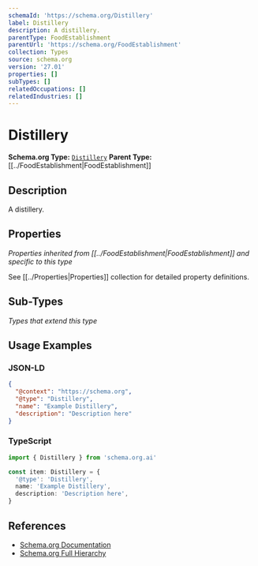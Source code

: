 ```yaml
---
schemaId: 'https://schema.org/Distillery'
label: Distillery
description: A distillery.
parentType: FoodEstablishment
parentUrl: 'https://schema.org/FoodEstablishment'
collection: Types
source: schema.org
version: '27.01'
properties: []
subTypes: []
relatedOccupations: []
relatedIndustries: []
---
```

# Distillery

**Schema.org Type:** [`Distillery`](https://schema.org/Distillery)
**Parent Type:** [[../FoodEstablishment|FoodEstablishment]]

## Description

A distillery.

## Properties

*Properties inherited from [[../FoodEstablishment|FoodEstablishment]] and specific to this type*

See [[../Properties|Properties]] collection for detailed property definitions.

## Sub-Types

*Types that extend this type*

## Usage Examples

### JSON-LD

```json
{
  "@context": "https://schema.org",
  "@type": "Distillery",
  "name": "Example Distillery",
  "description": "Description here"
}
```

### TypeScript

```typescript
import { Distillery } from 'schema.org.ai'

const item: Distillery = {
  '@type': 'Distillery',
  name: 'Example Distillery',
  description: 'Description here',
}
```

## References

- [Schema.org Documentation](https://schema.org/Distillery)
- [Schema.org Full Hierarchy](https://schema.org/docs/full.html)
